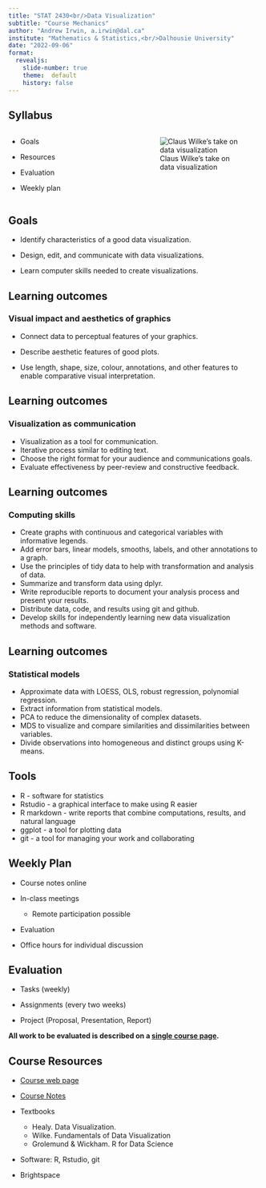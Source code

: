 ```yaml
---
title: "STAT 2430<br/>Data Visualization"
subtitle: "Course Mechanics"
author: "Andrew Irwin, a.irwin@dal.ca"
institute: "Mathematics & Statistics,<br/>Dalhousie University"
date: "2022-09-06"
format:
  revealjs:
    slide-number: true
    theme:  default
    history: false
---
```



##  Syllabus

:::: {.columns}
::: {.column width="50%"}
* Goals

* Resources

* Evaluation

* Weekly plan
:::

::: {.column width="50%"}
![Claus Wilke's take on data visualization](static/L01-wilke-Data_science_venn.svg)
:::
::::


## Goals

* Identify characteristics of a good data visualization.

* Design, edit, and communicate with data visualizations.

* Learn computer skills needed to create visualizations.

## Learning outcomes

### Visual impact and aesthetics of graphics

- Connect data to perceptual features of your graphics.

- Describe aesthetic features of good plots. 

- Use length, shape, size, colour, annotations, and other features to enable comparative visual interpretation.

## Learning outcomes

### Visualization as communication

- Visualization as a tool for communication.
- Iterative process similar to editing text.
- Choose the right format for your audience and communications goals.
- Evaluate effectiveness by peer-review and constructive feedback.

## Learning outcomes {.smaller}

### Computing skills

- Create graphs with continuous and categorical variables with informative legends.
- Add error bars, linear models, smooths, labels, and other annotations to a graph.
- Use the principles of tidy data to help with transformation and analysis of data.
- Summarize and transform data using dplyr.
- Write reproducible reports to document your analysis process and present your results.
- Distribute data, code, and results using git and github.
- Develop skills for independently learning new data visualization methods and software.

## Learning outcomes

### Statistical models

- Approximate data with LOESS, OLS, robust regression, polynomial regression.
- Extract information from statistical models.
- PCA to reduce the dimensionality of complex datasets.
- MDS to visualize and compare similarities and dissimilarities between variables.
- Divide observations into homogeneous and distinct groups using K-means.

## Tools

* R - software for statistics
* Rstudio - a graphical interface to make using R easier
* R markdown - write reports that combine computations, results, and natural language
* ggplot - a tool for plotting data 
* git - a tool for managing your work and collaborating

## Weekly Plan

* Course notes online

* In-class meetings
  * Remote participation possible
  
* Evaluation
  
* Office hours for individual discussion

## Evaluation

* Tasks (weekly)

* Assignments (every two weeks)

* Project (Proposal, Presentation, Report)
  
**All work to be evaluated is described on a [single course page](https://andrewirwin.github.io/data-viz-2022-course/004-evaluation.html).**


## Course Resources

* [Course web page](https://andrewirwin.github.io/data-viz-2022-course/)

* [Course Notes](https://andrewirwin.github.io/data-viz-notes/)

* Textbooks
  * Healy. Data Visualization.
  * Wilke. Fundamentals of Data Visualization
  * Grolemund & Wickham. R for Data Science

* Software: R, Rstudio, git
  
* Brightspace

  